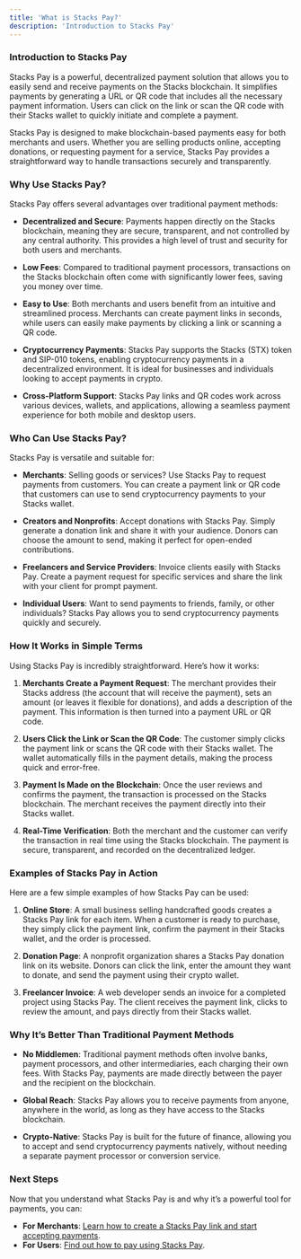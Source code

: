 ```yaml
---
title: 'What is Stacks Pay?'
description: 'Introduction to Stacks Pay'
---
```



### **Introduction to Stacks Pay**

Stacks Pay is a powerful, decentralized payment solution that allows you to easily send and receive payments on the Stacks blockchain. It simplifies payments by generating a URL or QR code that includes all the necessary payment information. Users can click on the link or scan the QR code with their Stacks wallet to quickly initiate and complete a payment.

Stacks Pay is designed to make blockchain-based payments easy for both merchants and users. Whether you are selling products online, accepting donations, or requesting payment for a service, Stacks Pay provides a straightforward way to handle transactions securely and transparently.



### **Why Use Stacks Pay?**

Stacks Pay offers several advantages over traditional payment methods:

- **Decentralized and Secure**: Payments happen directly on the Stacks blockchain, meaning they are secure, transparent, and not controlled by any central authority. This provides a high level of trust and security for both users and merchants.
  
- **Low Fees**: Compared to traditional payment processors, transactions on the Stacks blockchain often come with significantly lower fees, saving you money over time.

- **Easy to Use**: Both merchants and users benefit from an intuitive and streamlined process. Merchants can create payment links in seconds, while users can easily make payments by clicking a link or scanning a QR code.

- **Cryptocurrency Payments**: Stacks Pay supports the Stacks (STX) token and SIP-010 tokens, enabling cryptocurrency payments in a decentralized environment. It is ideal for businesses and individuals looking to accept payments in crypto.

- **Cross-Platform Support**: Stacks Pay links and QR codes work across various devices, wallets, and applications, allowing a seamless payment experience for both mobile and desktop users.



### **Who Can Use Stacks Pay?**

Stacks Pay is versatile and suitable for:

- **Merchants**: Selling goods or services? Use Stacks Pay to request payments from customers. You can create a payment link or QR code that customers can use to send cryptocurrency payments to your Stacks wallet.

- **Creators and Nonprofits**: Accept donations with Stacks Pay. Simply generate a donation link and share it with your audience. Donors can choose the amount to send, making it perfect for open-ended contributions.

- **Freelancers and Service Providers**: Invoice clients easily with Stacks Pay. Create a payment request for specific services and share the link with your client for prompt payment.

- **Individual Users**: Want to send payments to friends, family, or other individuals? Stacks Pay allows you to send cryptocurrency payments quickly and securely.



### **How It Works in Simple Terms**

Using Stacks Pay is incredibly straightforward. Here’s how it works:

1. **Merchants Create a Payment Request**: The merchant provides their Stacks address (the account that will receive the payment), sets an amount (or leaves it flexible for donations), and adds a description of the payment. This information is then turned into a payment URL or QR code.

2. **Users Click the Link or Scan the QR Code**: The customer simply clicks the payment link or scans the QR code with their Stacks wallet. The wallet automatically fills in the payment details, making the process quick and error-free.

3. **Payment Is Made on the Blockchain**: Once the user reviews and confirms the payment, the transaction is processed on the Stacks blockchain. The merchant receives the payment directly into their Stacks wallet.

4. **Real-Time Verification**: Both the merchant and the customer can verify the transaction in real time using the Stacks blockchain. The payment is secure, transparent, and recorded on the decentralized ledger.



### **Examples of Stacks Pay in Action**

Here are a few simple examples of how Stacks Pay can be used:

1. **Online Store**: A small business selling handcrafted goods creates a Stacks Pay link for each item. When a customer is ready to purchase, they simply click the payment link, confirm the payment in their Stacks wallet, and the order is processed.

2. **Donation Page**: A nonprofit organization shares a Stacks Pay donation link on its website. Donors can click the link, enter the amount they want to donate, and send the payment using their crypto wallet.

3. **Freelancer Invoice**: A web developer sends an invoice for a completed project using Stacks Pay. The client receives the payment link, clicks to review the amount, and pays directly from their Stacks wallet.



### **Why It’s Better Than Traditional Payment Methods**

- **No Middlemen**: Traditional payment methods often involve banks, payment processors, and other intermediaries, each charging their own fees. With Stacks Pay, payments are made directly between the payer and the recipient on the blockchain.

- **Global Reach**: Stacks Pay allows you to receive payments from anyone, anywhere in the world, as long as they have access to the Stacks blockchain.

- **Crypto-Native**: Stacks Pay is built for the future of finance, allowing you to accept and send cryptocurrency payments natively, without needing a separate payment processor or conversion service.



### **Next Steps**

Now that you understand what Stacks Pay is and why it’s a powerful tool for payments, you can:

- **For Merchants**: [Learn how to create a Stacks Pay link and start accepting payments](#how-to-use-stacks-pay-as-a-merchant).
- **For Users**: [Find out how to pay using Stacks Pay](#how-to-pay-using-stacks-pay).
